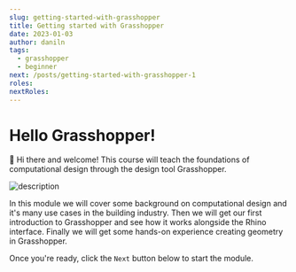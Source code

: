 ```yaml
---
slug: getting-started-with-grasshopper
title: Getting started with Grasshopper
date: 2023-01-03
author: daniln
tags:
  - grasshopper
  - beginner
next: /posts/getting-started-with-grasshopper-1
roles:
nextRoles:
---
```


# Hello Grasshopper!

<div class="shadow-box">
  <smartvideo src="https://www.dropbox.com/s/mrdjg0h6kyw9x9y/Discover-2.mp4?dl=1" width="1280" height="720" class="swarm-fluid" poster="https://previews.dropbox.com/p/thumb/AAywh4Ey9sWRgY65vSI-C3upbJYfgCo-R8W45MZznCxNNYz_e7fBIOL9xhMLoAjkINrRpCaIbqgMIl0pkmquEL3-K9HLHVgvAL1YSUQfdWxee8bT_e_4wO8oEn37oi7wqtdedRihBDicWfUrVVokGujov1aGZsDyXcCQGnTpfa3xBe96uwe_Er1dN9cHCEp9Nwji9HpqVI8vm4HLQX0boNKnTq80YdJbO_BU4t7RIfk3v3f05XgvxypfdaLVH6wfyi4w_D4MZexxvcIRE5aho5BOqq3CFhWebJfV0JBggIBWrpYMep0D2Shf1lMWYbK2x6PY9wMWVm95_cYS71wJQBO2fToe83hjS8YbH7SbqgO4UJuXoxXi8CI3nSJC9iLSwz62SIzsHE0gamjFgK5p5Crz4wfin2iIHT13XsBfexsxdA/p.png" controls loop muted autoplay></smartvideo>
</div>

👋 Hi there and welcome! This course will teach the foundations of computational design through the design tool Grasshopper.

![description](/images/4-1-1.png)

In this module we will cover some background on computational design and it's many use cases in the building industry. Then we will get our first introduction to Grasshopper and see how it works alongside the Rhino interface. Finally we will get some hands-on experience creating geometry in Grasshopper.

Once you're ready, click the `Next` button below to start the module.